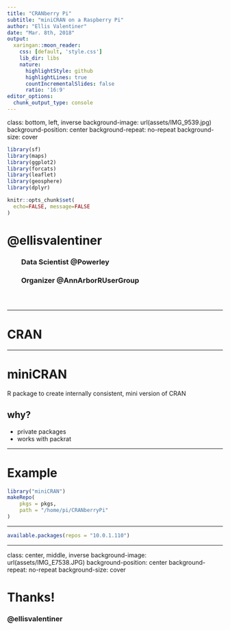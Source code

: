 ```yaml
---
title: "CRANberry Pi"
subtitle: "miniCRAN on a Raspberry Pi"
author: "Ellis Valentiner"
date: "Mar. 8th, 2018"
output:
  xaringan::moon_reader:
    css: [default, 'style.css']
    lib_dir: libs
    nature:
      highlightStyle: github
      highlightLines: true
      countIncrementalSlides: false
      ratio: '16:9'
editor_options: 
  chunk_output_type: console
---
```

class: bottom, left, inverse
background-image: url(assets/IMG_9539.jpg)
background-position: center
background-repeat: no-repeat
background-size: cover
<link href="https://use.fontawesome.com/releases/v5.0.6/css/all.css" rel="stylesheet">
<link href="https://fonts.googleapis.com/css?family=Merriweather|Raleway|Source+Code+Pro" rel="stylesheet">

```r
library(sf)
library(maps)
library(ggplot2)
library(forcats)
library(leaflet)
library(geosphere)
library(dplyr)

knitr::opts_chunk$set(
  echo=FALSE, message=FALSE
)
```

# @ellisvalentiner

### <span style="padding-left:2em;">Data Scientist @Powerley</span>

### <span style="padding-left:2em;">Organizer @AnnArborRUserGroup</span>

### <span style="padding-left:2em;"><i class="fab fa-github"></i> <i class="fab fa-twitter" aria-hidden="true"></i> <i class="fab fa-google" aria-hidden="true"></i></span>

---

# CRAN



---

# miniCRAN

R package to create internally consistent, mini version of CRAN

## why?

* private packages
* works with packrat

---

# Example

```r
library("miniCRAN")
makeRepo(
    pkgs = pkgs,
    path = "/home/pi/CRANberryPi"
)
```

---

```r
available.packages(repos = "10.0.1.110")
```


---
class: center, middle, inverse
background-image: url(assets/IMG_E7538.JPG)
background-position: center
background-repeat: no-repeat
background-size: cover

# Thanks!

### @ellisvalentiner

#### <i class="fab fa-github"></i> <i class="fab fa-twitter" aria-hidden="true"></i> <i class="fab fa-google" aria-hidden="true"></i>
